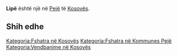 {{Fshat në 
 | Emri                = Lipë
 | EmriAlt                = 
 | NAME_SHORT_FORM=      
 | NAME_GENERIC=      
 | NAME_SORT_NAME_RO=      LIPE
 | FULL_NAME_RO = Lipë
 | FULL_NAME_ND_RO=Lipe
 | SORT_NAME_RG=LIPE
 | FULL_NAME_RG=Lipë
 | FULL_NAME_ND_RG=Lipe
 | SRP_NAME_SHORT_FORM=      
 | SRP_NAME_GENERIC=      
 | SRP_NAME_SORT_NAME_RO=      
 | SRP_FULL_NAME_RO = 
 | SRP_FULL_NAME_ND_RO=
 | SRP_SORT_NAME_RG=
 | SRP_FULL_NAME_RG=
 | SRP_FULL_NAME_ND_RG=
 | Emri (Rasa dhanore) = 
 | Figura              = 
 | Shteti              = Kosovo
 | Komuna              = Pejë
 | Kodi postar         = 
 | Sipërfaqja          = 

 | Popullsia           = 

 | Regj. i popullsisë  = 
 | Dend. e popullsisë  = 
 | Faqja zyrtare       = 
 <!--- Koordinatat ----> 
 | Gjerësia            = 42.705833
 | Gjatësia            = 20.273611
 | Lartësia            = 
}}
'''Lipë''' është një [[]] në [[Pejë]] të [[Kosovës]].

<!-- == Gjeografia == -->
<!-- == Historia == -->
<!-- == Demografia == -->
== Shih edhe ==
{{Komuna Pejë}}
{{Kosovo-Administrata-Cung}}

[[Kategoria:Fshatra në Kosovës]]
[[Kategoria:Fshatra në Kommunes Pejë]]
[[Kategoria:Vendbanime në Kosovës]]